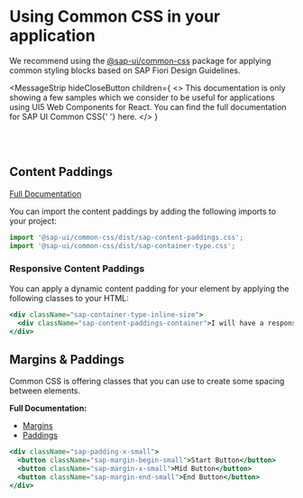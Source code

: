 
<Meta title="Common CSS" />

# Using Common CSS in your application

<TableOfContent />

We recommend using the [@sap-ui/common-css](https://www.npmjs.com/package/@sap-ui/common-css) package for applying common styling blocks based on SAP Fiori Design Guidelines.

<MessageStrip
  hideCloseButton
  children={
    <>
      This documentation is only showing a few samples which we consider to be useful for applications using UI5 Web
      Components for React. You can find the full documentation for SAP UI Common CSS{' '}
      <Link href="https://sap.github.io/fundamental-styles/?path=/docs/common-css-introduction--docs">here</Link>.
    </>
  }
></MessageStrip>

<br />
<br />

## Content Paddings

[Full Documentation](https://sap.github.io/fundamental-styles/?path=/docs/common-css-content-paddings--docs)

You can import the content paddings by adding the following imports to your project:

```ts
import '@sap-ui/common-css/dist/sap-content-paddings.css';
import '@sap-ui/common-css/dist/sap-container-type.css';
```

### Responsive Content Paddings

You can apply a dynamic content padding for your element by applying the following classes to your HTML:

```jsx
<div className="sap-container-type-inline-size">
  <div className="sap-content-paddings-container">I will have a responsive content padding</div>
</div>
```

## Margins & Paddings

Common CSS is offering classes that you can use to create some spacing between elements.

**Full Documentation:**

- [Margins](https://sap.github.io/fundamental-styles/?path=/docs/common-css-margins--docs)
- [Paddings](https://sap.github.io/fundamental-styles/?path=/docs/common-css-padding--docs)

```jsx
<div className="sap-padding-x-small">
  <button className="sap-margin-begin-small">Start Button</button>
  <button className="sap-margin-x-small">Mid Button</button>
  <button className="sap-margin-end-small">End Button</button>
</div>
```

<Footer />
